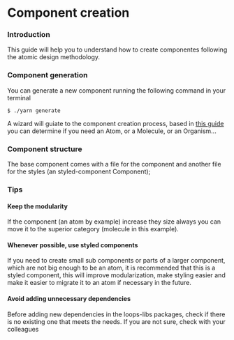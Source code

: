 
<Meta title="2. Guides / Component creation" />

# Component creation

<LoopsMeta readingTime={3} author="Pablo Androetto" />

### Introduction

This guide will help you to understand how to create componentes following the atomic design methodology.

### Component generation

You can generate a new component running the following command in your terminal

```
$ ./yarn generate
```

A wizard will guiate to the component creation process, based in [this guide](/docs/·guides-atomic-design--page) you can determine if you need an Atom, or a Molecule, or an Organism...

### Component structure

The base component comes with a file for the component and another file for the styles (an styled-component Component);

### Tips

#### Keep the modularity

If the component (an atom by example) increase they size always you can move it to the superior category (molecule in this example).

#### Whenever possible, use styled components

If you need to create small sub components or parts of a larger component, which are not big enough to be an atom, it is recommended that this is a styled component, this will improve modularization, make styling easier and make it easier to migrate it to an atom if necessary in the future.

#### Avoid adding unnecessary dependencies

Before adding new dependencies in the loops-libs packages, check if there is no existing one that meets the needs. If you are not sure, check with your colleagues
